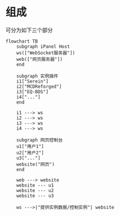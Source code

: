 # 组成

可分为如下三个部分


<DocCardList />

```mermaid
flowchart TB
    subgraph iPanel Host
    ws(["WebSocket服务器"])
    web(["网页服务器"])
    end
    
    subgraph 实例插件
    i1["Serein"]
    i2["MCDReforged"]
    i3["EQ-BDS"]
    i4["..."]
    end
    
    i1 ---> ws
    i2 ---> ws
    i3 ---> ws
    i4 ---> ws

    subgraph 网页控制台
    u1["用户1"]
    u2["用户2"]
    u3["..."]
    website("网页")
    end
    
    web ---> website
    website --- u1
    website --- u2
    website --- u3

    ws --->|"提供实例数据/控制实例"| website
```
